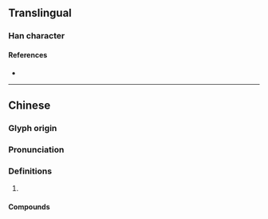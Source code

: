 {{also|妫|嬀}}
{{character info/new}}
==Translingual==

===Han character===
{{Han char|rn=38|rad=女|as=09|sn=12|four=42427|canj=VIKF|ids=⿰女為}}

====References====
* {{Han ref|kx=0267.361|hdz=21068.180|uh=5AAF|ud=23215|bh=D8B5|bd=55477}}

----

==Chinese==
{{zh-forms|s=妫|t2=嬀}}
{{zh-wp|zh:媯姓}}

===Glyph origin===
{{Han etym|嬀}}
{{Han compound|女|為|ls=psc|c1=s|c2=p|t1=woman}}

===Pronunciation===
{{zh-pron
|m=guī
|c=gwai1
|mc=
|oc=y
|cat=
}}

===Definitions===
{{zh-hanzi}}

# {{surname|zh}}

====Compounds====
{{zh-der|息媯|媯汭|媯河|媯水}}